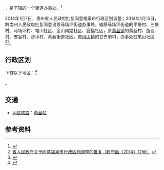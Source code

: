 {{中国乡级行政区
|景观照片文件名 = 201908 Welcome Sign of Huangsi, Fuquan.jpg 
|景观照片描述 = 黄丝村的欢迎标语
|汉语拼音 = 
|其他语言 = 
|其他语言名称 = 
|旧称 = 
|地名出处 = 
|位置图文件名 = 
|位置图描述 = 
|自定义图片= 
|建置时间 = 
|政府驻地 = 
|毗邻 = 
|总面积 = 
|总人口 = 
|总人口年份 = 
|户籍人口 = 
|户籍人口年份 = 
|常住人口 = 
|常住人口年份 = 
|人口密度 = 
|GDP = 
|GDP年份 = 
|邮政编码 = 
|电话区号 = 854
|官方网站 = 
|网站名称 = 
|52/27/02/002/000}}

'''{{PAGENAMEBASE}}'''，是{{PRC admin/fullname|52/27/02/002/000|3}}下辖的一个[[街道办事处|街道办事处]]。<ref>{{PRC admin/ref sgc|{{PRC admin/parent|52/27/02/002/000}}}}</ref>

2014年1月7日，贵州省人民政府批复同意福泉市行政区划调整；2014年1月15日，黔南州人民政府批复同意设置马场坪街道办事处，辖原马场坪街道的平堡村、三堡村、马场坪村、笔山社区、金山南路社区、瓮福社区，原[[黄丝镇|黄丝镇]]的黄丝村、鱼酉村、安谷村、沙坪村、黄丝街道社区，原[[凤山镇_(福泉市)|凤山镇]]的甘巴哨村，办事处驻笔山社区<ref>[http://www.gzgov.gov.cn/xxgk/jbxxgk/fgwj/zfwj/qfh/201507/t20150703_298181.html 省人民政府关于同意福泉市行政区划调整的批复（黔府函〔2014〕12号）] {{webarchive|url=https://web.archive.org/web/20170831002201/http://www.gzgov.gov.cn/xxgk/jbxxgk/fgwj/zfwj/qfh/201507/t20150703_298181.html |date=2017-08-31 }}</ref><ref>{{Cite web |url=http://www.gzfuquan.gov.cn/doc/2014/01/20/236397.shtml |title=黔南州人民政府关于设置金山街道办事处马场坪街道办事处的批复（黔南府函〔2014〕10号） |accessdate=2017-09-05 |archive-date=2017-09-05 |archive-url=https://web.archive.org/web/20170905143837/http://www.gzfuquan.gov.cn/doc/2014/01/20/236397.shtml |dead-url=yes }}</ref>。

== 行政区划 ==

{{PAGENAMEBASE}}下辖以下地区：<ref>{{PRC admin/ref sgc|52/27/02/002/000}}</ref>

{{PRC admin/children|52/27/02/002/000}}。

== 交通 ==
* {{rint|cn|rail}}[[沪昆铁路|沪昆铁路]]：[[黄丝站|黄丝站]]

== 参考资料 ==
{{reflist}}

{{PRC admin/navcat|52/27/02/002/000}}
